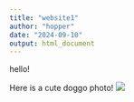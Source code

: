 ```yaml
---
title: "website1"
author: "hopper"
date: "2024-09-10"
output: html_document
---
```


hello!


Here is a cute doggo photo!
![](https://static.vecteezy.com/system/resources/thumbnails/005/857/332/small_2x/funny-portrait-of-cute-corgi-dog-outdoors-free-photo.jpg)
